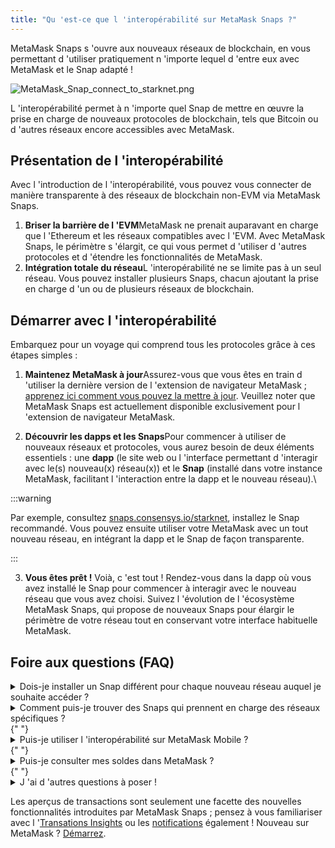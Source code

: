 ```yaml
---
title: "Qu 'est-ce que l 'interopérabilité sur MetaMask Snaps ?"
---
```


MetaMask Snaps s 'ouvre aux nouveaux réseaux de blockchain, en vous permettant d 'utiliser pratiquement n 'importe lequel d 'entre eux avec MetaMask et le Snap adapté !

<div class="center-container">
  <div class="img-medium">
    <img
      src={
        require("../../../../../img/metamask-snaps/what-are-interoperability-snaps/MetaMask_Snap_connect_to_starknet.png")
          .default
      }
      alt="MetaMask_Snap_connect_to_starknet.png"
    />
  </div>
</div>

L 'interopérabilité permet à n 'importe quel Snap de mettre en œuvre la prise en charge de nouveaux protocoles de blockchain, tels que Bitcoin ou d 'autres réseaux encore accessibles avec MetaMask.

## Présentation de l 'interopérabilité

Avec l 'introduction de l 'interopérabilité, vous pouvez vous connecter de manière transparente à des réseaux de blockchain non-EVM via MetaMask Snaps.

1. **Briser la barrière de l 'EVM**MetaMask ne prenait auparavant en charge que l 'Ethereum et les réseaux compatibles avec l 'EVM. Avec MetaMask Snaps, le périmètre s 'élargit, ce qui vous permet d 'utiliser d 'autres protocoles et d 'étendre les fonctionnalités de MetaMask.
2. **Intégration totale du réseau**L 'interopérabilité ne se limite pas à un seul réseau. Vous pouvez installer plusieurs Snaps, chacun ajoutant la prise en charge d 'un ou de plusieurs réseaux de blockchain.

## Démarrer avec l 'interopérabilité

Embarquez pour un voyage qui comprend tous les protocoles grâce à ces étapes simples :

1. **Maintenez MetaMask à jour**Assurez-vous que vous êtes en train d 'utiliser la dernière version de l 'extension de navigateur MetaMask ; [apprenez ici comment vous pouvez la mettre à jour](/managing-my-wallet/using-metamask/how-to-update-the-version-of-metamask). Veuillez noter que MetaMask Snaps est actuellement disponible exclusivement pour l 'extension de navigateur MetaMask.

2. **Découvrir les dapps et les Snaps**Pour commencer à utiliser de nouveaux réseaux et protocoles, vous aurez besoin de deux éléments essentiels : une **dapp** (le site web ou l 'interface permettant d 'interagir avec le(s) nouveau(x) réseau(x)) et le **Snap** (installé dans votre instance MetaMask, facilitant l 'interaction entre la dapp et le nouveau réseau).\

:::warning

Par exemple, consultez [snaps.consensys.io/starknet](http://snaps.consensys.io/starknet?utm_source=metamaskSupport&utm_medium=knowledge-base&utm_campaign=2023_Sep_snaps-launch_content_interoperability), installez le Snap recommandé. Vous pouvez ensuite utiliser votre MetaMask avec un tout nouveau réseau, en intégrant la dapp et le Snap de façon transparente.

:::

3. **Vous êtes prêt !** Voià, c 'est tout ! Rendez-vous dans la dapp où vous avez installé le Snap pour commencer à interagir avec le nouveau réseau que vous avez choisi. Suivez l 'évolution de l 'écosystème MetaMask Snaps, qui propose de nouveaux Snaps pour élargir le périmètre de votre réseau tout en conservant votre interface habituelle MetaMask.

## Foire aux questions (FAQ)

<details>
<summary>Dois-je installer un Snap différent pour chaque nouveau réseau auquel je souhaite accéder ?</summary>

<div>

Probablement. Selon le Snap, il peut prendre en charge un ou plusieurs réseaux/protocoles de blockchain.

</div>
</details>

<details>
  <summary>
    Comment puis-je trouver des Snaps qui prennent en charge des réseaux
    spécifiques ?
  </summary>
  <div>
    {" "}
    Découvrez et installez les Snaps directement à partir de vos dapps préférées,
    ou utilisez le [répertoire des Snaps de MetaMask](https://snaps.metamask.io/?utm_source=metamaskSupport&utm_medium=knowledge-base&utm_campaign=2023_Sep_snaps-launch_content_interoperability)
    pour découvrir de nouveaux Snaps.{" "}
  </div>
</details>{" "}

<details>
  <summary>Puis-je utiliser l 'interopérabilité sur MetaMask Mobile ?</summary>
  <div>
    {" "}
    Pour l 'instant, MetaMask Snaps n 'est disponible que pour l 'extension MetaMask.{" "}
  </div>
</details>{" "}

<details>
  <summary>Puis-je consulter mes soldes dans MetaMask ?</summary>
  <div>
    {" "}
    Pour l 'instant, vous devez vous rendre dans la dapp où vous avez installé le
    Snap afin de consulter les soldes. Cependant, à l 'avenir, vous pourrez afficher
    les soldes des nouveaux réseaux ajoutés par Snaps directement dans l 'interface
    utilisateur de MetaMask. Restez connecté !{" "}
  </div>
</details>{" "}

<details>
  <summary>J 'ai d 'autres questions à poser !</summary>
  <div>
    {" "}
    Consultez notre [page FAQ MetaMask Snaps](/metamask-snaps/metamask-snaps-faq).{" "}
  </div>
</details>

Les aperçus de transactions sont seulement une facette des nouvelles fonctionnalités introduites par MetaMask Snaps ; pensez à vous familiariser avec l '[Transations Insights](/metamask-snaps/what-are-security-snaps) ou les [notifications](/metamask-snaps/what-are-communication-snaps) également ! Nouveau sur MetaMask ? [Démarrez](/metamask-snaps/getting-started-with-metamask-snaps).
